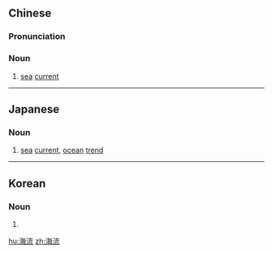 ==Chinese==
{{zh-forms}}

===Pronunciation===
{{zh-pron
|m=hǎiliú
|c=hoi2 lau4
|mn=hái-liû
|cat=n
}}

===Noun===
{{zh-noun}}

# [[sea]] [[current]]

----

==Japanese==
{{ja-kanjitab|かい|りゅう|yomi=on}}

===Noun===
{{ja-noun|かいりゅう}}

# [[sea]] [[current]], [[ocean]] [[trend]]
#: {{ja-usex|'''海流'''のおかげで気候が温暖だ。|'''かいりゅう''' の おかげ で きこう が おんだん だ。|The sea current brings warm weather.}}

----

==Korean==
{{ko-hanjatab}}

===Noun===
{{ko-noun|hangeul=해류}}

# {{hanja form of|해류|ocean currents}}

[[hu:海流]]
[[zh:海流]]